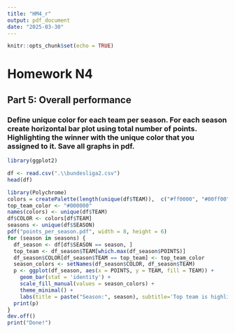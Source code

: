 ```yaml
---
title: "HM4_r"
output: pdf_document
date: "2025-03-30"
---
```


```r
knitr::opts_chunk$set(echo = TRUE)
```

# Homework N4

## Part 5: Overall performance

### Define unique color for each team per season. For each season create horizontal bar plot using total number of points. Highlighting the winner with the unique color that you assigned to it. Save all graphs in pdf. 
```r
library(ggplot2)

df <- read.csv(".\\bundesliga2.csv")
head(df)
```

```r
library(Polychrome)
colors = createPalette(length(unique(df$TEAM)),  c("#ff0000", "#00ff00", "#0000ff"))
top_team_color <- "#000000"
names(colors) <- unique(df$TEAM)
df$COLOR <- colors[df$TEAM]
seasons <- unique(df$SEASON)
pdf("points_per_season.pdf", width = 8, height = 6)
for (season in seasons) {
  df_season <- df[df$SEASON == season, ]
  top_team <- df_season$TEAM[which.max(df_season$POINTS)]
  df_season$COLOR[df_season$TEAM == top_team] <- top_team_color
  season_colors <- setNames(df_season$COLOR, df_season$TEAM)
  p <- ggplot(df_season, aes(x = POINTS, y = TEAM, fill = TEAM)) + 
    geom_bar(stat = 'identity') +
    scale_fill_manual(values = season_colors) +
    theme_minimal() +
    labs(title = paste("Season:", season), subtitle='Top team is highlighted in  Black')
  print(p)
}
dev.off()
print("Done!")
```